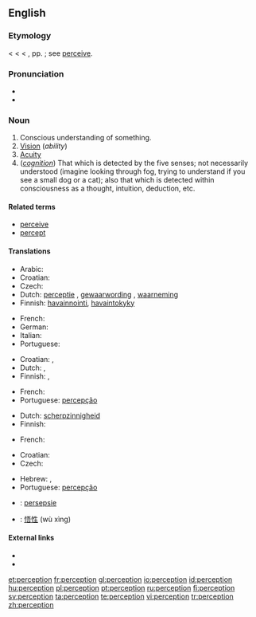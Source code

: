 ==English==
{{wikipedia}}

===Etymology===
< {{etyl|fr}} {{term|perception|lang=fr}} < {{etyl|la|en}} {{term|perceptio||a receiving or collecting, perception, comprehension}} < {{term|percipere}}, pp. {{term|perceptus||to obtain, perceive}}; see [[perceive]].

===Pronunciation===
* {{IPA|/pəˈsɛpʃən/}}
* {{audio|en-us-perception.ogg|Audio (US)}}

===Noun===
{{en-noun}}

# Conscious understanding of something.
# [[vision|Vision]] (''ability'')
# [[acuity|Acuity]]
# (''[[cognition]]'') That which is detected by the five senses; not necessarily understood (imagine looking through fog, trying to understand if you see a small dog or a cat); also that which is detected within consciousness as a thought, intuition, deduction, etc.

====Related terms====
* [[perceive]]
* [[percept]]

====Translations====
{{trans-top|conscious understanding of something}}
* Arabic: {{t|ar|ادراك حسي|m|tr=idrák hassí|sc=Arab}}
* Croatian: {{t-|hr|percepcija|f|alt=percèpcija}}
* Czech: {{t-|cs|vnímání|n}}
* Dutch: [[perceptie]] {{f}}, [[gewaarwording]] {{f}}, [[waarneming]] {{f}}
* Finnish: [[havainnointi]], [[havaintokyky]]
{{trans-mid}}
* French: {{t+|fr|perception|f}}
* German: {{t+|de|Wahrnehmung|f}}
* Italian: {{t+|it|percezione|f}}
* Portuguese: {{t+|pt|percepção|f}}
{{trans-bottom}}

{{trans-top|vision}}
* Croatian: {{t-|hr|percepcija|f|alt=percèpcija}}, {{t-|hr|vid|m|alt=vȋd}}
* Dutch: {{t+|nl|zicht|n}}, {{t+|nl|waarneming|f}}
* Finnish: {{t-|fi|aistimus}}, {{t-|fi|havainto}}
{{trans-mid}}
* French: {{t+|fr|perception|f}}
* Portuguese: [[percepção]] {{f}}
{{trans-bottom}}

{{trans-top|acuity}}
* Dutch: [[scherpzinnigheid]]
* Finnish: {{t-|fi|havainto}}
{{trans-mid}}
* French: {{t+|fr|perception|f}}
{{trans-bottom}}

{{trans-top|that which is detected by the five senses}}
* Croatian: {{t-|hr|percepcija|f|alt=percèpcija}}
* Czech: {{t-|cs|vjem|m}}
{{trans-mid}}
* Hebrew: {{he-translation|תפיסה|tfissa}}, {{he-translation|קליטה|klita}}
* Portuguese: [[percepção]] {{f}}
{{trans-bottom}}

{{checktrans-top}}
* {{ttbc|Afrikaans}}: [[persepsie]] {{f}}
* {{ttbc|Chinese}}: [[悟性]] (wù xìng)
{{trans-bottom}}

====External links====
* {{R:Webster 1913}}
* {{R:Century 1911}}

[[et:perception]]
[[fr:perception]]
[[gl:perception]]
[[io:perception]]
[[id:perception]]
[[hu:perception]]
[[pl:perception]]
[[pt:perception]]
[[ru:perception]]
[[fi:perception]]
[[sv:perception]]
[[ta:perception]]
[[te:perception]]
[[vi:perception]]
[[tr:perception]]
[[zh:perception]]
